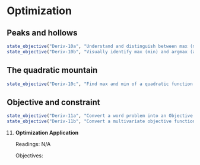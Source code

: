 # Optimization

## Peaks and hollows

::: {.objectives}
```r
state_objective("Deriv-10a", "Understand and distinguish between max (min) and argmax (argmin)")
state_objective("Deriv-10b", "Visually identify max (min) and argmax (argmin) in graphs of functions of one and two variables.")
```
:::

## The quadratic mountain

::: {.objectives}
```r
state_objective("Deriv-10c", "Find max and min of a quadratic function using calculus and algebra")
```
:::

## Objective and constraint

::: {.objectives}
```r
state_objective("Deriv-11a", "Convert a word problem into an Objective function and constraint.")
state_objective("Deriv-11b", "Convert a multivariate objective function to a univariate objective function using the constraint")
```
:::





11. **Optimization Application**

    Readings: N/A

    Objectives:

